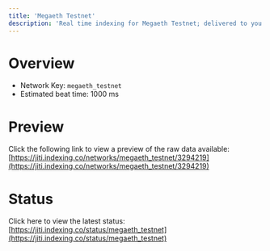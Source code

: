 ```yaml
---
title: 'Megaeth Testnet'
description: 'Real time indexing for Megaeth Testnet; delivered to you'
---
```


# Overview
- Network Key: `megaeth_testnet`
- Estimated beat time: 1000 ms

# Preview
Click the following link to view a preview of the raw data available: [https://jiti.indexing.co/networks/megaeth_testnet/3294219](https://jiti.indexing.co/networks/megaeth_testnet/3294219)

# Status
Click here to view the latest status: [https://jiti.indexing.co/status/megaeth_testnet](https://jiti.indexing.co/status/megaeth_testnet)
